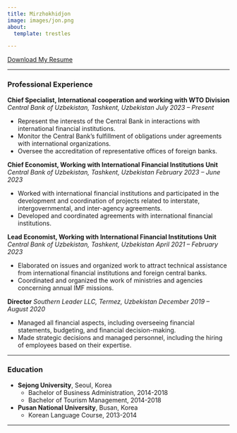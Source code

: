 ```yaml
---
title: Mirzhokhidjon
image: images/jon.png
about:
  template: trestles

---
```


[Download My Resume](files/CV_M.Yakubov.pdf)

---

### Professional Experience

**Chief Specialist, International cooperation and working with WTO Division**
*Central Bank of Uzbekistan, Tashkent, Uzbekistan*
*July 2023 – Present*

* Represent the interests of the Central Bank in interactions with international financial institutions.
* Monitor the Central Bank's fulfillment of obligations under agreements with international organizations.
* Oversee the accreditation of representative offices of foreign banks.

**Chief Economist, Working with International Financial Institutions Unit**
*Central Bank of Uzbekistan, Tashkent, Uzbekistan*
*February 2023 – June 2023*

* Worked with international financial institutions and participated in the development and coordination of projects related to interstate, intergovernmental, and inter-agency agreements.
* Developed and coordinated agreements with international financial institutions.

**Lead Economist, Working with International Financial Institutions Unit**
*Central Bank of Uzbekistan, Tashkent, Uzbekistan*
*April 2021 – February 2023*

* Elaborated on issues and organized work to attract technical assistance from international financial institutions and foreign central banks.
* Coordinated and organized the work of ministries and agencies concerning annual IMF missions.

**Director**
*Southern Leader LLC, Termez, Uzbekistan*
*December 2019 – August 2020*

* Managed all financial aspects, including overseeing financial statements, budgeting, and financial decision-making.
* Made strategic decisions and managed personnel, including the hiring of employees based on their expertise.

---

### Education

* **Sejong University**, Seoul, Korea
    * Bachelor of Business Administration, 2014-2018
    * Bachelor of Tourism Management, 2014-2018
* **Pusan National University**, Busan, Korea
    * Korean Language Course, 2013-2014

---
